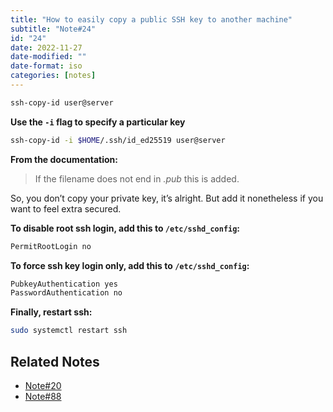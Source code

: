 ```yaml
---
title: "How to easily copy a public SSH key to another machine"
subtitle: "Note#24"
id: "24"
date: 2022-11-27
date-modified: ""
date-format: iso
categories: [notes]
---
```

```bash
ssh-copy-id user@server
```

**Use the `-i` flag to specify a particular key**

```bash
ssh-copy-id -i $HOME/.ssh/id_ed25519 user@server
```

**From the documentation:**

> If the filename does not end in *.pub* this is added.

So, you don't copy your private key, it's alright. But add it nonetheless if you want to feel extra secured.

**To disable root ssh login, add this to `/etc/sshd_config`:**

```bash
PermitRootLogin no
```

**To force ssh key login only, add this to `/etc/sshd_config`:**

```bash
PubkeyAuthentication yes
PasswordAuthentication no
```

**Finally, restart ssh:**

```bash
sudo systemctl restart ssh
```

## Related Notes

* [Note#20](/notes/20)
* [Note#88](/notes/88)
